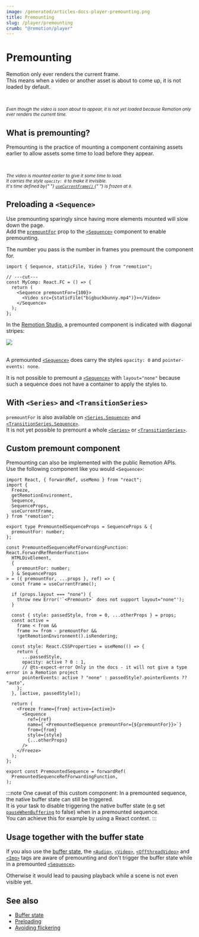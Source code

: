 ```yaml
---
image: /generated/articles-docs-player-premounting.png
title: Premounting
slug: /player/premounting
crumb: "@remotion/player"
---
```



# Premounting<AvailableFrom v="4.0.140"/>

Remotion only ever renders the current frame.  
This means when a video or another asset is about to come up, it is not loaded by default.

<NoPremounting />
<br />
<p style={{ lineHeight: 1.2 }}>
  <sub>
    <em>
      Even though the video is soon about to appear, it is not yet loaded
      because Remotion only ever renders the current time.
    </em>
  </sub>
</p>

## What is premounting?

Premounting is the practice of mounting a component containing assets earlier to allow assets some time to load before they appear.

<Premounting />
<br />
<p style={{ lineHeight: 1.2 }}>
  <sub>
    <em>
      The video is mounted earlier to give it some time to load.
      <br />
      It carries the style <code>opacity: 0</code> to make it invisible.
      <br />
      It's time defined by{" "}
      <a href="/docs/use-current-frame">
        <code>useCurrentFrame()</code>
      </a>{" "}
      is frozen at <code>0</code>.
    </em>
  </sub>
</p>

## Preloading a `<Sequence>`

Use premounting sparingly since having more elements mounted will slow down the page.  
Add the [`premountFor`](/docs/sequence#premountfor) prop to the [`<Sequence>`](/docs/sequence) component to enable premounting.

The number you pass is the number in frames you premount the component for.

```tsx twoslash title="Premounted.tsx"
import { Sequence, staticFile, Video } from "remotion";

// ---cut---
const MyComp: React.FC = () => {
  return (
    <Sequence premountFor={100}>
      <Video src={staticFile("bigbuckbunny.mp4")}></Video>
    </Sequence>
  );
};
```

In the [Remotion Studio](/docs/studio), a premounted component is indicated with diagonal stripes:

<img src="/img/premount.png" />
<br />
<br />

A premounted [`<Sequence>`](/docs/sequence) does carry the styles `opacity: 0` and `pointer-events: none`.

It is not possible to premount a [`<Sequence>`](/docs/sequence) with `layout="none"` because such a sequence does not have a container to apply the styles to.

## With `<Series>` and `<TransitionSeries>`

`premountFor` is also available on [`<Series.Sequence>`](/docs/series) and [`<TransitionSeries.Sequence>`](/docs/transitions/transitionseries).  
It is not yet possible to premount a whole [`<Series>`](/docs/series) or [`<TransitionSeries>`](/docs/transitions/transitionseries).

## Custom premount component

Premounting can also be implemented with the public Remotion APIs.  
Use the following component like you would `<Sequence>`:

```tsx twoslash title="PremountedSequence.tsx"
import React, { forwardRef, useMemo } from "react";
import {
  Freeze,
  getRemotionEnvironment,
  Sequence,
  SequenceProps,
  useCurrentFrame,
} from "remotion";

export type PremountedSequenceProps = SequenceProps & {
  premountFor: number;
};

const PremountedSequenceRefForwardingFunction: React.ForwardRefRenderFunction<
  HTMLDivElement,
  {
    premountFor: number;
  } & SequenceProps
> = ({ premountFor, ...props }, ref) => {
  const frame = useCurrentFrame();

  if (props.layout === "none") {
    throw new Error('`<Premount>` does not support layout="none"');
  }

  const { style: passedStyle, from = 0, ...otherProps } = props;
  const active =
    frame < from &&
    frame >= from - premountFor &&
    !getRemotionEnvironment().isRendering;

  const style: React.CSSProperties = useMemo(() => {
    return {
      ...passedStyle,
      opacity: active ? 0 : 1,
      // @ts-expect-error Only in the docs - it will not give a type error in a Remotion project
      pointerEvents: active ? "none" : passedStyle?.pointerEvents ?? "auto",
    };
  }, [active, passedStyle]);

  return (
    <Freeze frame={from} active={active}>
      <Sequence
        ref={ref}
        name={`<PremountedSequence premountFor={${premountFor}}>`}
        from={from}
        style={style}
        {...otherProps}
      />
    </Freeze>
  );
};

export const PremountedSequence = forwardRef(
  PremountedSequenceRefForwardingFunction,
);
```

:::note
One caveat of this custom component: In a premounted sequence, the native buffer state can still be triggered.  
It is your task to disable triggering the native buffer state (e.g set [`pauseWhenBuffering`](/docs/offthreadvideo#pausewhenbuffering) to false) when in a premounted sequence.  
You can achieve this for example by using a React context.
:::

## Usage together with the buffer state

If you also use the [buffer state](/docs/player/buffer-state), the [`<Audio>`](/docs/audio#pausewhenbuffering), [`<Video>`](/docs/video#pausewhenbuffering), [`<OffthreadVideo>`](/docs/offthreadvideo#pausewhenloading) and [`<Img>`](/docs/img#pausewhenloading) tags are aware of premounting and don't trigger the buffer state while in a premounted [`<Sequence>`](/docs/sequence).

Otherwise it would lead to pausing playback while a scene is not even visible yet.

## See also

- [Buffer state](/docs/player/buffer-state)
- [Preloading](/docs/player/preloading)
- [Avoiding flickering](/docs/troubleshooting/player-flicker)
